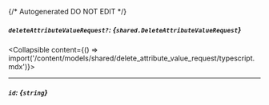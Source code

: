 {/* Autogenerated DO NOT EDIT  */}

##### `deleteAttributeValueRequest?`: *{`shared.DeleteAttributeValueRequest`}*
<Collapsible content={() => import('/content/models/shared/delete_attribute_value_request/typescript.mdx')}>
</Collapsible>

---
##### `id`: *{`string`}*

